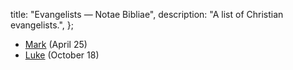   title: "Evangelists — Notae Bibliae",
  description: "A list of Christian evangelists.",
};

<Initial text="Evangelists" />

- [Mark](/people/saints/evangelists/mark) (April 25)
- [Luke](/people/saints/evangelists/luke) (October 18)
